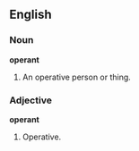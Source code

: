 ==English==

===Noun===

'''operant'''

#An operative person or thing.

===Adjective===

'''operant'''

#Operative.